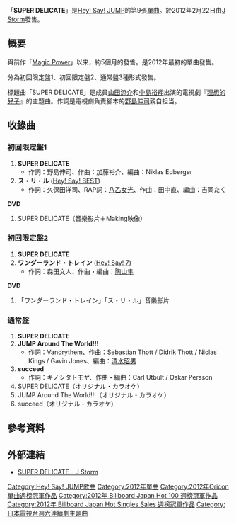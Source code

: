 
{{Infobox Single 
| Name           = SUPER DELICATE
| Artist         = [[Hey!_Say!_JUMP|Hey! Say! JUMP]]
| Album          = 
| A-side         = 
| B-side         = ス・リ・ル（初回限定盤1）<br />ワンダーランド・トレイン（初回限定盤2）<br />JUMP Around The World!!!（通常盤）<br />succeed（通常盤）
| Released       = 2012年2月22日
| Format         = [[單曲|單曲]]
| Recorded       = 
| Genre          = [[J-POP|J-POP]]
| Length         = 7分57秒（初回限定盤1）<br/>8分59秒（初回限定盤1）<br/>23分40秒（通常盤）
| Label          = [[J_Storm|J Storm]]
| Writer         = 
| Producer       = 
| Certification = * 白金（唱片，[[日本唱片協會|日本唱片協會]]）<ref>{{cite web|url=http://www.riaj.or.jp/data/others/gold/201202.html|title=一般社団法人 日本レコード協会｜各種統計|publisher=[[RIAJ|RIAJ]]|accessdate=2012-08-28|archive-date=2012-08-04|archive-url=https://web.archive.org/web/20120804220326/http://www.riaj.or.jp/data/others/gold/201202.html|dead-url=no}}</ref>
| Chart position = * 週間第1位<small>（[[Oricon公信榜|Oricon]]）</small>
* 2012年2月度月間第3位<small>（Oricon）</small>
* 2012年度上半期第11位<small>（Oricon）</small>
* 2012年度年間第22位<small>（Oricon）</small>
* 登場次數3次<small>（Oricon）</small>
* 1位<small> （[[Japan_Hot_100|Billboard JAPAN Hot 100]]） </small>
* 1位<small>（Billboard JAPAN Hot Singles Sales）</small>
* 18位<small>（Billboard JAPAN Adult Contemporary Airplay）</small>
| Last single    = [[Magic_Power_(Hey!_Say!_JUMP單曲)|Magic Power]]<br />（2011年）
| This single    = '''SUPER DELICATE'''<br />（2012年）
| Next single    = [[Come_On_A_My_House|Come On A My House]]<br />（2013年）
| Misc           = 
}}
「'''SUPER DELICATE'''」是[[Hey!_Say!_JUMP|Hey! Say! JUMP]]的第9張[[單曲|單曲]]。於2012年2月22日由[[J_Storm|J Storm]]發售。

== 概要==
與前作「[[Magic_Power|Magic Power]]」以来，約5個月的發售。是2012年最初的單曲發售。

分為初回限定盤1、初回限定盤2、通常盤3種形式發售。 

標題曲「SUPER DELICATE」是成員[[山田涼介|山田涼介]]和[[中島裕翔|中島裕翔]]出演的電視劇『[[理想的兒子|理想的兒子]]』的主題曲。作詞是電視劇負責腳本的[[野島伸司|野島伸司]]親自担当。

== 收錄曲 ==
=== 初回限定盤1 ===
# '''SUPER DELICATE'''
#* 作詞：野島伸司、作曲：加藤裕介、編曲：Niklas Edberger
# '''ス・リ・ル''' ([[Hey!_Say!_BEST|Hey! Say! BEST]])
#* 作詞：久保田洋司、RAP詞：[[八乙女光|八乙女光]]、作曲：田中直、編曲：吉岡たく
'''DVD'''
#SUPER DELICATE（音樂影片＋Making映像）

=== 初回限定盤2 ===
# '''SUPER DELICATE'''
# '''ワンダーランド・トレイン''' ([[Hey!_Say!_7|Hey! Say! 7]])
#* 作詞：森田文人、作曲・編曲：[[陶山隼|陶山隼]]
'''DVD'''
# 「ワンダーランド・トレイン」「ス・リ・ル」音樂影片

=== 通常盤 ===
# '''SUPER DELICATE'''
# '''JUMP Around The World!!!'''
#* 作詞：Vandrythem、作曲：Sebastian Thott / Didrik Thott / Niclas Kings / Gavin Jones、編曲：[[清水昭男|清水昭男]]
# '''succeed'''
#* 作詞：キノシタトモヤ、作曲・編曲：Carl Utbult / Oskar Persson
# SUPER DELICATE（オリジナル・カラオケ）
# JUMP Around The World!!!（オリジナル・カラオケ）
# succeed（オリジナル・カラオケ）

== 參考資料 ==
{{Reflist}}

== 外部連結 ==
* [https://web.archive.org/web/20120212060259/http://www.j-storm.co.jp/heysayjump/disco/single/s_09.html SUPER DELICATE - J Storm]

{{Hey! Say! JUMP}}
{{日本電視台週六連續劇主題曲2010年代前半部|日本電視台週六連續劇主題曲2010年代前半部 = }}
{{Oricon單曲週榜冠軍 (2012年)|2012年3月5日}}
{{Billboard JAPAN Hot 100 週榜冠軍 (2012年)|2012年3月5日}}
{{Billboard JAPAN Hot Singles Sales 週榜冠軍 (2012年)|2012年3月5日}}


{{DEFAULTSORT:Super Delicate}}
[[Category:Hey!_Say!_JUMP歌曲|Category:Hey! Say! JUMP歌曲]]
[[Category:2012年單曲|Category:2012年單曲]]

[[Category:2012年Oricon單曲週榜冠軍作品|Category:2012年Oricon單曲週榜冠軍作品]]
[[Category:2012年_Billboard_Japan_Hot_100_週榜冠軍作品|Category:2012年 Billboard Japan Hot 100 週榜冠軍作品]]
[[Category:2012年_Billboard_Japan_Hot_Singles_Sales_週榜冠軍作品|Category:2012年 Billboard Japan Hot Singles Sales 週榜冠軍作品]]
[[Category:日本電視台週六連續劇主題曲|Category:日本電視台週六連續劇主題曲]]